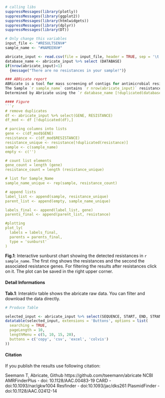 <!-- Report template, please replace {TOOL}  -->

```r
# calling libs
suppressMessages(library(plotly))
suppressMessages(library(ggplot2))
suppressMessages(library(htmlwidgets))
suppressMessages(library(dplyr))
suppressMessages(library(DT))

# Only change this variables
input_file <- "#RESULTSENV#"
sample_name <- "#NAMEENV#"

abricate_input <- read.csv(file = input_file, header = TRUE, sep = '\t', check.names=FALSE)
database_name <- abricate_input %>% select (DATABASE)
if(nrow(abricate_input)<1)
  {message("There are no resistances in your sample!")}

### ABRicate report
ABRicate is a tool for mass screening of contigs for antimicrobial resistance or virulence genes.
The Sample `r sample_name` contains `r nrow(abricate_input)` resistance genes. 
Determined by Abricate using the `r database_name [!duplicated(database_name),]` Database. 

#### Figure
```r

# remove duplicates
df <- abricate_input %>% select(GENE, RESISTANCE)
df_mod <- df [!duplicated(df),]

# parcing columns into lists
gene <- c(df_mod$GENE)
resistance <- c(df_mod$RESISTANCE)
resistance_unique <- resistance[!duplicated(resistance)]
sample <- c(sample_name)
empty <- c('')

# count list elements
gene_count = length (gene)
resistance_count = length (resistance_unique)

# list for Sample_Name
sample_name_unique <- rep(sample, resistance_count)

# append lists
label_list <- append(sample, resistance_unique)
parent_list <- append(empty, sample_name_unique)

labels_final <- append(label_list, gene)
parents_final <- append(parent_list, resistance)

#plotting
plot_ly(
  labels = labels_final,
  parents = parents_final,
  type = 'sunburst'
)
```
**Fig.1**: Interactive sunburst chart showing the detected resistances in `r sample_name`. The first ring shows the resistances and the second the associated resistance genes.
For filtering the results after resistances click on it. The plot can be saved in the right upper corner.

#### Detail Informations
<!-- simple table, #RESULTSENV# will be replaced via nextflow process -->
**Tab.1**: Interaktiv table shows the abricate raw data. You can filter and download the data directly.
```r
# Produce Table

selected_input <- abricate_input %>% select(SEQUENCE, START, END, STRAND, GENE, ACCESSION, PRODUCT, RESISTANCE)
datatable(selected_input, extensions = 'Buttons', options = list(
  searching = TRUE,
  pageLength = 10,
  lengthMenu = c(5, 10, 15, 20),
  buttons = c('copy', 'csv', 'excel', 'colvis')
))
```

#### Citation
If you publish the results use following citation:

Seemann T, Abricate, Github https://github.com/tseemann/abricate
NCBI AMRFinderPlus - doi: 10.1128/AAC.00483-19
CARD - doi:10.1093/nar/gkw1004
Resfinder - doi:10.1093/jac/dks261
PlasmidFinder - doi:10.1128/AAC.02412-14
